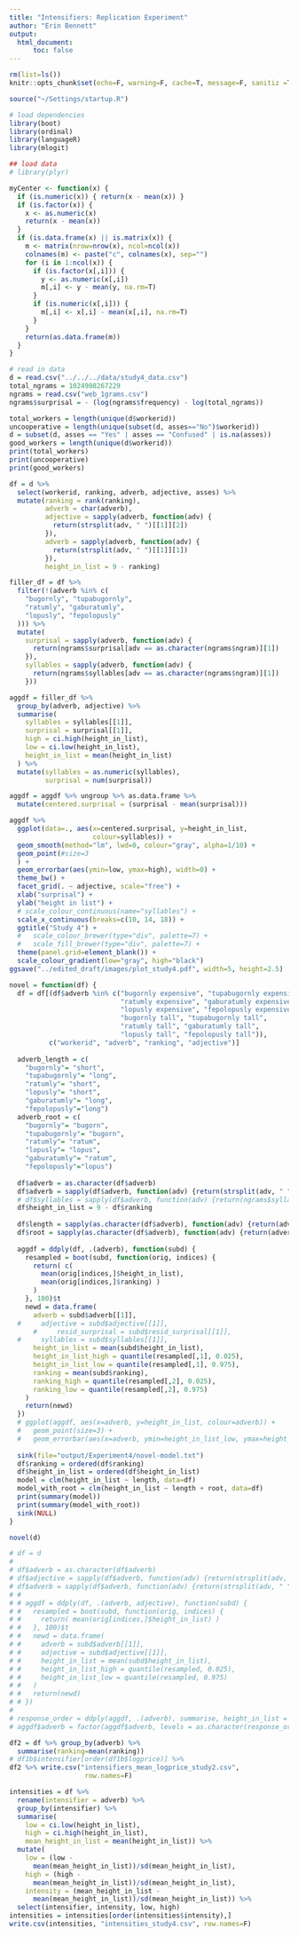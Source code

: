 ```yaml
---
title: "Intensifiers: Replication Experiment"
author: "Erin Bennett"
output: 
  html_document:
      toc: false
---
```


```r
rm(list=ls())
knitr::opts_chunk$set(echo=F, warning=F, cache=T, message=F, sanitiz =T, fig.width = 5, fig.height = 3)
```

```r
source("~/Settings/startup.R")

# load dependencies
library(boot)
library(ordinal)
library(languageR)
library(mlogit)
```

```r
## load data
# library(plyr)

myCenter <- function(x) {
  if (is.numeric(x)) { return(x - mean(x)) }
  if (is.factor(x)) {
    x <- as.numeric(x)
    return(x - mean(x))
  }
  if (is.data.frame(x) || is.matrix(x)) {
    m <- matrix(nrow=nrow(x), ncol=ncol(x))
    colnames(m) <- paste("c", colnames(x), sep="")
    for (i in 1:ncol(x)) {
      if (is.factor(x[,i])) {
        y <- as.numeric(x[,i])
        m[,i] <- y - mean(y, na.rm=T)
      }
      if (is.numeric(x[,i])) {
        m[,i] <- x[,i] - mean(x[,i], na.rm=T)
      }
    }
    return(as.data.frame(m))
  }
}

# read in data
d = read.csv("../../../data/study4_data.csv")
total_ngrams = 1024908267229
ngrams = read.csv("web_1grams.csv")
ngrams$surprisal = - (log(ngrams$frequency) - log(total_ngrams))

total_workers = length(unique(d$workerid))
uncooperative = length(unique(subset(d, asses=="No")$workerid))
d = subset(d, asses == "Yes" | asses == "Confused" | is.na(asses))
good_workers = length(unique(d$workerid))
print(total_workers)
print(uncooperative)
print(good_workers)

df = d %>%
  select(workerid, ranking, adverb, adjective, asses) %>%
  mutate(ranking = rank(ranking),
         adverb = char(adverb),
         adjective = sapply(adverb, function(adv) {
           return(strsplit(adv, " ")[[1]][2])
         }),
         adverb = sapply(adverb, function(adv) {
           return(strsplit(adv, " ")[[1]][1])
         }),
         height_in_list = 9 - ranking)

filler_df = df %>%
  filter(!(adverb %in% c(
    "bugornly", "tupabugornly",
    "ratumly", "gaburatumly",
    "lopusly", "fepolopusly"
  ))) %>%
  mutate(
    surprisal = sapply(adverb, function(adv) {
      return(ngrams$surprisal[adv == as.character(ngrams$ngram)][1])
    }),
    syllables = sapply(adverb, function(adv) {
      return(ngrams$syllables[adv == as.character(ngrams$ngram)][1])
    }))
```

```r
aggdf = filler_df %>% 
  group_by(adverb, adjective) %>%
  summarise(
    syllables = syllables[[1]],
    surprisal = surprisal[[1]],
    high = ci.high(height_in_list),
    low = ci.low(height_in_list),
    height_in_list = mean(height_in_list)
  ) %>%
  mutate(syllables = as.numeric(syllables),
         surprisal = num(surprisal))

aggdf = aggdf %>% ungroup %>% as.data.frame %>%
  mutate(centered.surprisal = (surprisal - mean(surprisal)))

aggdf %>%
  ggplot(data=., aes(x=centered.surprisal, y=height_in_list,
                     colour=syllables)) +
  geom_smooth(method="lm", lwd=0, colour="gray", alpha=1/10) +
  geom_point(#size=3
  ) +
  geom_errorbar(aes(ymin=low, ymax=high), width=0) +
  theme_bw() +
  facet_grid(. ~ adjective, scale="free") +
  xlab("surprisal") +
  ylab("height in list") +
  # scale_colour_continuous(name="syllables") +
  scale_x_continuous(breaks=c(10, 14, 18)) +
  ggtitle("Study 4") +
  #   scale_colour_brewer(type="div", palette=7) +
  #   scale_fill_brewer(type="div", palette=7) +
  theme(panel.grid=element_blank()) +
  scale_colour_gradient(low="gray", high="black")
ggsave("../edited_draft/images/plot_study4.pdf", width=5, height=2.5)
```

```r
novel = function(df) {
  df = df[(df$adverb %in% c("bugornly expensive", "tupabugornly expensive",
                            "ratumly expensive", "gaburatumly expensive",
                            "lopusly expensive", "fepolopusly expensive",
                            "bugornly tall", "tupabugornly tall",
                            "ratumly tall", "gaburatumly tall",
                            "lopusly tall", "fepolopusly tall")),
          c("workerid", "adverb", "ranking", "adjective")]
  
  adverb_length = c(
    "bugornly"= "short",
    "tupabugornly"= "long",
    "ratumly"= "short",
    "lopusly"= "short",
    "gaburatumly"= "long",
    "fepolopusly"="long")
  adverb_root = c(
    "bugornly"= "bugorn",
    "tupabugornly"= "bugorn",
    "ratumly"= "ratum",
    "lopusly"= "lopus",
    "gaburatumly"= "ratum",
    "fepolopusly"="lopus")
  
  df$adverb = as.character(df$adverb)
  df$adverb = sapply(df$adverb, function(adv) {return(strsplit(adv, " ")[[1]][1])})
  # df$syllables = sapply(df$adverb, function(adv) {return(ngrams$syllables[adv == as.character(ngrams$ngram)][1])})
  df$height_in_list = 9 - df$ranking
  
  df$length = sapply(as.character(df$adverb), function(adv) {return(adverb_length[adv])})
  df$root = sapply(as.character(df$adverb), function(adv) {return(adverb_root[adv])})
  
  aggdf = ddply(df, .(adverb), function(subd) {
    resampled = boot(subd, function(orig, indices) {
      return( c(
        mean(orig[indices,]$height_in_list),
        mean(orig[indices,]$ranking) )
      )
    }, 100)$t
    newd = data.frame(
      adverb = subd$adverb[[1]],
  #     adjective = subd$adjective[[1]],
      #     resid_surprisal = subd$resid_surprisal[[1]],
  #     syllables = subd$syllables[[1]],
      height_in_list = mean(subd$height_in_list),
      height_in_list_high = quantile(resampled[,1], 0.025),
      height_in_list_low = quantile(resampled[,1], 0.975),
      ranking = mean(subd$ranking),
      ranking_high = quantile(resampled[,2], 0.025),
      ranking_low = quantile(resampled[,2], 0.975)
    )
    return(newd)
  })
  # ggplot(aggdf, aes(x=adverb, y=height_in_list, colour=adverb)) +
  #   geom_point(size=3) +
  #   geom_errorbar(aes(x=adverb, ymin=height_in_list_low, ymax=height_in_list_high))
  
  sink(file="output/Experiment4/novel-model.txt")
  df$ranking = ordered(df$ranking)
  df$height_in_list = ordered(df$height_in_list)
  model = clm(height_in_list ~ length, data=df)
  model_with_root = clm(height_in_list ~ length + root, data=df)
  print(summary(model))
  print(summary(model_with_root))
  sink(NULL)
}

novel(d)

# df = d
# 
# df$adverb = as.character(df$adverb)
# df$adjective = sapply(df$adverb, function(adv) {return(strsplit(adv, " ")[[1]][2])})
# df$adverb = sapply(df$adverb, function(adv) {return(strsplit(adv, " ")[[1]][1])})
# # 
# # aggdf = ddply(df, .(adverb, adjective), function(subd) {
# #   resampled = boot(subd, function(orig, indices) {
# #     return( mean(orig[indices,]$height_in_list) )
# #   }, 100)$t
# #   newd = data.frame(
# #     adverb = subd$adverb[[1]],
# #     adjective = subd$adjective[[1]],
# #     height_in_list = mean(subd$height_in_list),
# #     height_in_list_high = quantile(resampled, 0.025),
# #     height_in_list_low = quantile(resampled, 0.975)
# #   )
# #   return(newd)
# # })
# 
# response_order = ddply(aggdf, .(adverb), summarise, height_in_list = mean(height_in_list))
# aggdf$adverb = factor(aggdf$adverb, levels = as.character(response_order$adverb)[order(response_order$height_in_list)])
```

```r
df2 = df %>% group_by(adverb) %>%
  summarise(ranking=mean(ranking))
# df1b$intensifier[order(df1b$logprice)] %>%
df2 %>% write.csv("intensifiers_mean_logprice_study2.csv",
                   row.names=F)
```

```r
intensities = df %>% 
  rename(intensifier = adverb) %>%
  group_by(intensifier) %>%
  summarise(
    low = ci.low(height_in_list),
    high = ci.high(height_in_list),
    mean_height_in_list = mean(height_in_list)) %>%
  mutate(
    low = (low - 
      mean(mean_height_in_list))/sd(mean_height_in_list),
    high = (high - 
      mean(mean_height_in_list))/sd(mean_height_in_list),
    intensity = (mean_height_in_list -
      mean(mean_height_in_list))/sd(mean_height_in_list)) %>%
  select(intensifier, intensity, low, high)
intensities = intensities[order(intensities$intensity),]
write.csv(intensities, "intensities_study4.csv", row.names=F)
```
